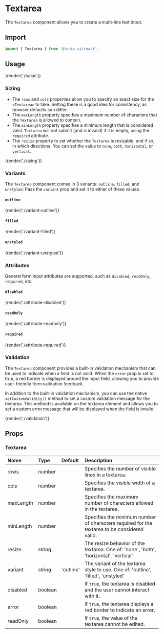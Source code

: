 # Textarea

The `Textarea` component allows you to create a multi-line text input.

## Import

```js
import { Textarea } from '@tonic-ui/react';
```

## Usage

{render('./basic')}

### Sizing

* The `rows` and `cols` properties allow you to specify an exact size for the `<Textarea>` to take. Setting these is a good idea for consistency, as browser defaults can differ.
* The `maxLength` property specifies a maximum number of characters that the `Textarea` is allowed to contain.
* The `minLength` property specifies a minimum length that is considered valid. `Textarea` will not submit (and is invalid) if it is empty, using the `required` attribute.
* The `resize` property to set whether the `Textarea` is resizable, and if so, in which directions. You can set the value to `none`, `both`, `horizontal`, or `vertical`.

{render('./sizing')}

### Variants

The `Textarea` component comes in 3 variants: `outline`, `filled`, and `unstyled`. Pass the `variant` prop and set it to either of these values.

#### `outline`

{render('./variant-outline')}

#### `filled`

{render('./variant-filled')}

#### `unstyled`

{render('./variant-unstyled')}

### Attributes

General form input attributes are supported, such as `disabled`, `readOnly`, `required`, etc.

#### `disabled`

{render('./attribute-disabled')}

#### `readOnly`

{render('./attribute-readonly')}

#### `required`

{render('./attribute-required')}

### Validation

The `Textarea` component provides a built-in validation mechanism that can be used to indicate when a field is not valid. When the `error` prop is set to true, a red border is displayed around the input field, allowing you to provide user-friendly form validation feedback.

In addition to the built-in validation mechanism, you can use the native `setCustomValidity()` method to set a custom validation message for the textarea. This method is available on the textarea element and allows you to set a custom error message that will be displayed when the field is invalid.

{render('./validation')}

## Props

### Textarea

| Name | Type | Default | Description |
| :--- | :--- | :------ | :---------- |
| rows | number | | Specifies the number of visible lines in a textarea. |
| cols | number | | Specifies the visible width of a textarea. |
| maxLength | number | | Specifies the maximum number of characters allowed in the textarea. |
| minLength | number | | Specifies the minimum number of characters required for the textarea to be considered valid. |
| resize | string | | The resize behavior of the textarea. One of: 'none', 'both', 'horizontal', 'vertical' |
| variant | string | 'outline' | The variant of the textarea style to use. One of: 'outline', 'filled', 'unstyled' |
| disabled | boolean | | If `true`, the textarea is disabled and the user cannot interact with it. |
| error | boolean | | If `true`, the textarea displays a red border to indicate an error. |
| readOnly | boolean | | If `true`, the value of the textarea cannot be edited. |
